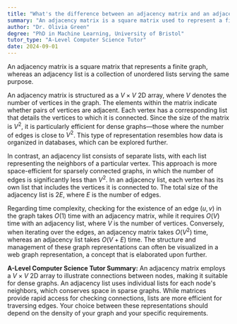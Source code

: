 ```yaml
---
title: "What's the difference between an adjacency matrix and an adjacency list in graph representation?"
summary: "An adjacency matrix is a square matrix used to represent a finite graph, while an adjacency list is a collection of unordered lists used for the same purpose."
author: "Dr. Olivia Green"
degree: "PhD in Machine Learning, University of Bristol"
tutor_type: "A-Level Computer Science Tutor"
date: 2024-09-01
---
```


An adjacency matrix is a square matrix that represents a finite graph, whereas an adjacency list is a collection of unordered lists serving the same purpose.

An adjacency matrix is structured as a $V \times V$ 2D array, where $V$ denotes the number of vertices in the graph. The elements within the matrix indicate whether pairs of vertices are adjacent. Each vertex has a corresponding list that details the vertices to which it is connected. Since the size of the matrix is $V^2$, it is particularly efficient for dense graphs—those where the number of edges is close to $V^2$. This type of representation resembles how data is organized in databases, which can be explored further.

In contrast, an adjacency list consists of separate lists, with each list representing the neighbors of a particular vertex. This approach is more space-efficient for sparsely connected graphs, in which the number of edges is significantly less than $V^2$. In an adjacency list, each vertex has its own list that includes the vertices it is connected to. The total size of the adjacency list is $2E$, where $E$ is the number of edges.

Regarding time complexity, checking for the existence of an edge $(u, v)$ in the graph takes $O(1)$ time with an adjacency matrix, while it requires $O(V)$ time with an adjacency list, where $V$ is the number of vertices. Conversely, when iterating over the edges, an adjacency matrix takes $O(V^2)$ time, whereas an adjacency list takes $O(V + E)$ time. The structure and management of these graph representations can often be visualized in a web graph representation, a concept that is elaborated upon further.

**A-Level Computer Science Tutor Summary:** An adjacency matrix employs a $V \times V$ 2D array to illustrate connections between nodes, making it suitable for dense graphs. An adjacency list uses individual lists for each node's neighbors, which conserves space in sparse graphs. While matrices provide rapid access for checking connections, lists are more efficient for traversing edges. Your choice between these representations should depend on the density of your graph and your specific requirements.
    